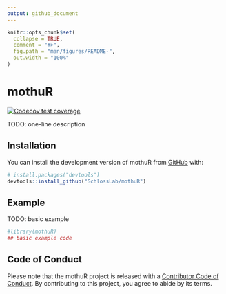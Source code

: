 ```yaml
---
output: github_document
---
```


<!-- README.md is generated from README.Rmd. Please edit that file -->

```r
knitr::opts_chunk$set(
  collapse = TRUE,
  comment = "#>",
  fig.path = "man/figures/README-",
  out.width = "100%"
)
```

# mothuR

<!-- badges: start -->
[![Codecov test coverage](https://codecov.io/gh/SchlossLab/mothuR/branch/master/graph/badge.svg)](https://codecov.io/gh/SchlossLab/mothuR?branch=master)
<!-- badges: end -->

TODO: one-line description

## Installation

You can install the development version of mothuR from [GitHub](https://github.com/SchlossLab) with:

``` r
# install.packages("devtools")
devtools::install_github("SchlossLab/mothuR")
```
## Example

TODO: basic example

```r
#library(mothuR)
## basic example code
```

## Code of Conduct

Please note that the mothuR project is released with a [Contributor Code of Conduct](https://contributor-covenant.org/version/2/0/CODE_OF_CONDUCT.html). By contributing to this project, you agree to abide by its terms.
